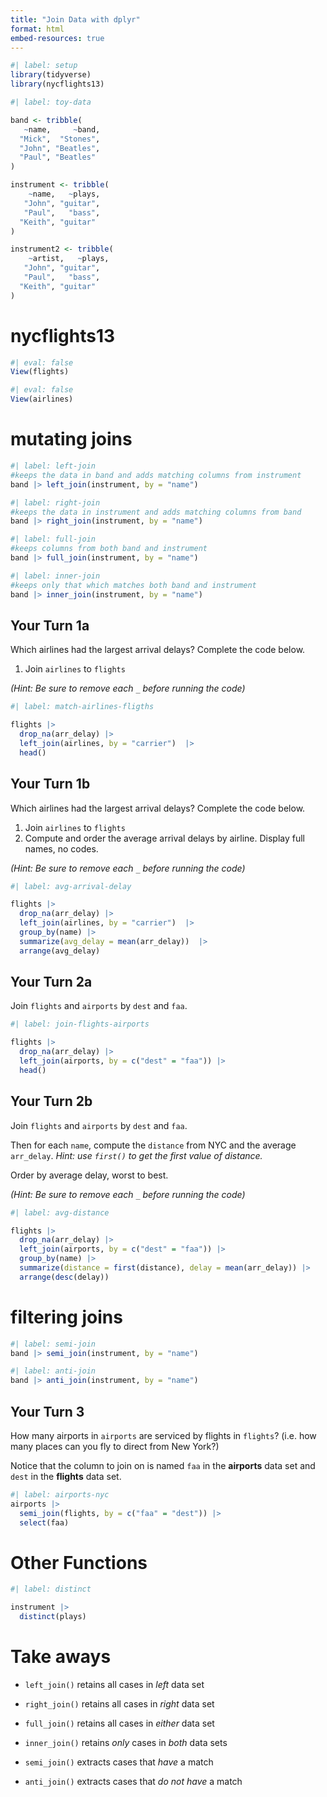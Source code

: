```yaml
---
title: "Join Data with dplyr"
format: html
embed-resources: true
---
```


```r
#| label: setup
library(tidyverse)
library(nycflights13)
```


```r
#| label: toy-data

band <- tribble(
   ~name,     ~band,
  "Mick",  "Stones",
  "John", "Beatles",
  "Paul", "Beatles"
)

instrument <- tribble(
    ~name,   ~plays,
   "John", "guitar",
   "Paul",   "bass",
  "Keith", "guitar"
)

instrument2 <- tribble(
    ~artist,   ~plays,
   "John", "guitar",
   "Paul",   "bass",
  "Keith", "guitar"
)
```

# nycflights13

<!-- Note - we don't want to evaluate the `View` functions when we render the document. -->

```r
#| eval: false
View(flights)
```

```r
#| eval: false
View(airlines)
```


# mutating joins

```r
#| label: left-join
#keeps the data in band and adds matching columns from instrument
band |> left_join(instrument, by = "name")
```


```r
#| label: right-join
#keeps the data in instrument and adds matching columns from band
band |> right_join(instrument, by = "name")
```


```r
#| label: full-join
#keeps columns from both band and instrument
band |> full_join(instrument, by = "name")
```


```r
#| label: inner-join
#keeps only that which matches both band and instrument
band |> inner_join(instrument, by = "name")
```


## Your Turn 1a

Which airlines had the largest arrival delays? Complete the code below.

1. Join `airlines` to `flights`

*(Hint: Be sure to remove each `_` before running the code)*

```r
#| label: match-airlines-fligths

flights |>
  drop_na(arr_delay) |>
  left_join(airlines, by = "carrier")  |>
  head() 
```

## Your Turn 1b

Which airlines had the largest arrival delays? Complete the code below.

1. Join `airlines` to `flights`
2. Compute and order the average arrival delays by airline. Display full names, no codes.

*(Hint: Be sure to remove each `_` before running the code)*

```r
#| label: avg-arrival-delay

flights |>
  drop_na(arr_delay) |>
  left_join(airlines, by = "carrier")  |>
  group_by(name) |>
  summarize(avg_delay = mean(arr_delay))  |>
  arrange(avg_delay) 
```

## Your Turn 2a

Join `flights` and `airports` by `dest` and `faa`. 


```r
#| label: join-flights-airports

flights |> 
  drop_na(arr_delay) |>
  left_join(airports, by = c("dest" = "faa")) |>
  head()
```


## Your Turn 2b

Join `flights` and `airports` by `dest` and `faa`. 

Then for each `name`, compute the `distance` from NYC and the average `arr_delay`.  *Hint: use `first()` to get the first value of distance.*

Order by average delay, worst to best.

*(Hint: Be sure to remove each `_` before running the code)*

```r
#| label: avg-distance

flights |> 
  drop_na(arr_delay) |>
  left_join(airports, by = c("dest" = "faa")) |>
  group_by(name) |>
  summarize(distance = first(distance), delay = mean(arr_delay)) |>
  arrange(desc(delay))

```



# filtering joins

```r
#| label: semi-join
band |> semi_join(instrument, by = "name")
```


```r
#| label: anti-join
band |> anti_join(instrument, by = "name")
```

## Your Turn 3

How many airports in `airports` are serviced by flights in `flights`? (i.e. how many places can you fly to direct from New York?) 

Notice that the column to join on is named `faa` in the **airports** data set and `dest` in the **flights** data set.

```r
#| label: airports-nyc
airports |>
  semi_join(flights, by = c("faa" = "dest")) |>
  select(faa)
```


# Other Functions  

```r
#| label: distinct

instrument |> 
  distinct(plays)
```


# Take aways

* `left_join()` retains all cases in _left_ data set
* `right_join()` retains all cases in _right_ data set
* `full_join()` retains all cases in _either_ data set
* `inner_join()` retains _only_ cases in _both_ data sets

* `semi_join()` extracts cases that _have_ a match
* `anti_join()` extracts cases that _do not have_ a match 


